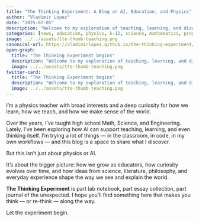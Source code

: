 ```yaml
---
title: "The Thinking Experiment: A Blog on AI, Education, and Physics"
author: "Vladimir Lopez"
date: "2025-07-05"
description: "Welcome to my exploration of teaching, learning, and discovery. A physics teacher's journey into AI, coding, and reimagining education."
categories: [news, education, physics, k-12, science, mathematics, programming, technology, philosophy, history, culture]
image: ../../assets/tte-thumb-teaching.png
canonical-url: https://vladimirlopez.github.io/the-thinking-experiment/posts/welcome/
open-graph:
  title: "The Thinking Experiment begins"
  description: "Welcome to my exploration of teaching, learning, and discovery. A physics teacher's journey into AI, coding, and reimagining education."
  image: ../../assets/tte-thumb-teaching.png
twitter-card:
  title: "The Thinking Experiment begins"
  description: "Welcome to my exploration of teaching, learning, and discovery. A physics teacher's journey into AI, coding, and reimagining education."
  image: ../../assets/tte-thumb-teaching.png
---
```


I'm a physics teacher with broad interests and a deep curiosity for how we learn, how we teach, and how we make sense of the world.

Over the years, I’ve taught high school Math, Science, and Engineering. Lately, I’ve been exploring how AI can support teaching, learning, and even thinking itself. I’m trying a lot of things — in the classroom, in code, in my own workflows — and this blog is a space to share what I discover.

But this isn’t just about physics or AI.

It’s about the bigger picture: how we grow as educators, how curiosity evolves over time, and how ideas from science, literature, philosophy, and everyday experience shape the way we see and explain the world.

**The Thinking Experiment** is part lab notebook, part essay collection, part journal of the unexpected. I hope you’ll find something here that makes you think — or re-think — along the way.

Let the experiment begin.
